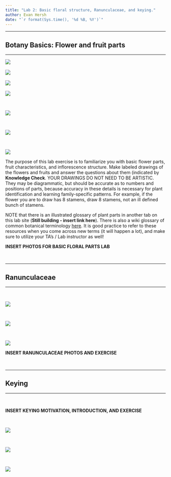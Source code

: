 ```yaml
---
title: "Lab 2: Basic floral structure, Ranunculaceae, and keying."
author: Evan Hersh
date: "`r format(Sys.time(), '%d %B, %Y')`"
---
```


---

## Botany Basics: Flower and fruit parts

---

![](media/diagram_basic1.png)
&nbsp;

![](media/diagram_basic2.png)
&nbsp;

![](media/diagram_basic3.png)
&nbsp;

![](media/diagram_basic4.png)

&nbsp;

![](media/diagram_basic5.png)

&nbsp;

![](media/diagram_basic6.png)


&nbsp;

![](media/diagram_basic7.png)

The purpose of this lab exercise is to familiarize you with basic flower parts, fruit characteristics, and inflorescence structure. Make labeled drawings of the flowers and fruits and answer the questions about them (indicated by **Knowledge Check**.  YOUR DRAWINGS DO NOT NEED TO BE ARTISTIC.  They may be diagrammatic, but should be accurate as to numbers and positions of parts, because accuracy in these details is necessary for plant identification and learning family-specific patterns.  For example, if the flower you are to draw has 8 stamens, draw 8 stamens, not an ill defined bunch of stamens.

NOTE that there is an illustrated glossary of plant parts in another tab on this lab site (**Still building - insert link here**).  There is also a wiki glossary of common botanical terminology [here](https://en.wikipedia.org/wiki/Glossary_of_botanical_terms). It is good practice to refer to these resources when you come across new terms (it will happen a lot), and make sure to utilize your TA's / Lab instructor as well!

**INSERT PHOTOS FOR BASIC FLORAL PARTS LAB**

&nbsp;

---

## Ranunculaceae  

---

&nbsp;

![](media/Ranunculaceae_1.png)

&nbsp;

![](media/Ranunculaceae_2.png)

&nbsp;

![](media/Ranunculaceae_3.png)

**INSERT RANUNCULACEAE PHOTOS AND EXERCISE**

&nbsp;

---

## Keying

---

&nbsp;

**INSERT KEYING MOTIVATION, INTRODUCTION, AND EXERCISE**

&nbsp;

![](media/keying_1.png)

&nbsp;

![](media/keying_2.png)

&nbsp;

![](media/keying_3.png)


